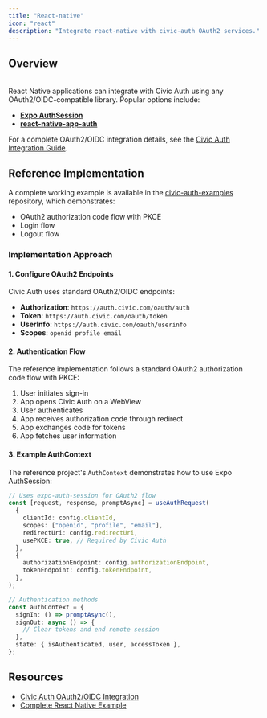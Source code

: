 ```yaml
---
title: "React-native"
icon: "react"
description: "Integrate react-native with civic-auth OAuth2 services."
---
```


## Overview

\
React Native applications can integrate with Civic Auth using any OAuth2/OIDC-compatible library. Popular options include:

- [**Expo AuthSession**](https://docs.expo.dev/versions/latest/sdk/auth-session/)
- [**react-native-app-auth**](https://github.com/FormidableLabs/react-native-app-auth)

For a complete OAuth2/OIDC integration details, see the [Civic Auth Integration Guide](https://docs.civic.com/auth/integration/other).

## Reference Implementation

A complete working example is available in the [civic-auth-examples](https://github.com/civicteam/civic-auth-examples/tree/main/packages/mobile/react-native-expo) repository, which demonstrates:

- OAuth2 authorization code flow with PKCE
- Login flow
- Logout flow

### Implementation Approach

#### 1. Configure OAuth2 Endpoints

Civic Auth uses standard OAuth2/OIDC endpoints:

- **Authorization**: `https://auth.civic.com/oauth/auth`
- **Token**: `https://auth.civic.com/oauth/token`
- **UserInfo**: `https://auth.civic.com/oauth/userinfo`
- **Scopes**: `openid profile email`

#### 2. Authentication Flow

The reference implementation follows a standard OAuth2 authorization code flow with PKCE:

1. User initiates sign-in
2. App opens Civic Auth on a WebView
3. User authenticates
4. App receives authorization code through redirect
5. App exchanges code for tokens
6. App fetches user information

#### 3. Example AuthContext

The reference project's `AuthContext` demonstrates how to use Expo AuthSession:

```typescript
// Uses expo-auth-session for OAuth2 flow
const [request, response, promptAsync] = useAuthRequest(
  {
    clientId: config.clientId,
    scopes: ["openid", "profile", "email"],
    redirectUri: config.redirectUri,
    usePKCE: true, // Required by Civic Auth
  },
  {
    authorizationEndpoint: config.authorizationEndpoint,
    tokenEndpoint: config.tokenEndpoint,
  },
);

// Authentication methods
const authContext = {
  signIn: () => promptAsync(),
  signOut: async () => {
    // Clear tokens and end remote session
  },
  state: { isAuthenticated, user, accessToken },
};
```

## Resources

- [Civic Auth OAuth2/OIDC Integration](https://docs.civic.com/auth/integration/other)
- [Complete React Native Example](https://github.com/civicteam/civic-auth-examples/tree/main/packages/mobile/react-native-expo)
